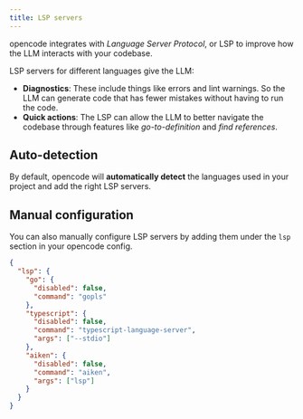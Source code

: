 ```yaml
---
title: LSP servers
---
```


opencode integrates with _Language Server Protocol_, or LSP to improve how the LLM interacts with your codebase.

LSP servers for different languages give the LLM:

- **Diagnostics**: These include things like errors and lint warnings. So the LLM can generate code that has fewer mistakes without having to run the code.
- **Quick actions**: The LSP can allow the LLM to better navigate the codebase through features like _go-to-definition_ and _find references_.

## Auto-detection

By default, opencode will **automatically detect** the languages used in your project and add the right LSP servers.

## Manual configuration

You can also manually configure LSP servers by adding them under the `lsp` section in your opencode config.

```json title="opencode.json"
{
  "lsp": {
    "go": {
      "disabled": false,
      "command": "gopls"
    },
    "typescript": {
      "disabled": false,
      "command": "typescript-language-server",
      "args": ["--stdio"]
    },
    "aiken": {
      "disabled": false,
      "command": "aiken",
      "args": ["lsp"]
    }
  }
}
```
